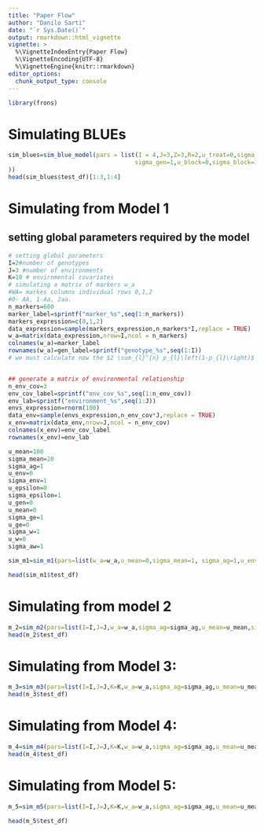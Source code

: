 ```yaml
---
title: "Paper Flow"
author: "Danilo Sarti"
date: "`r Sys.Date()`"
output: rmarkdown::html_vignette
vignette: >
  %\VignetteIndexEntry{Paper Flow}
  %\VignetteEncoding{UTF-8}
  %\VignetteEngine{knitr::rmarkdown}
editor_options: 
  chunk_output_type: console
---
```


```r
library(frons)
```

# Simulating BLUEs

```r
sim_blues=sim_blue_model(pars = list(I = 4,J=3,Z=3,R=2,u_treat=0,sigma_treat=1,u_gen=0,
                                    sigma_gen=1,u_block=0,sigma_block=1,u_pb=0,sigma_pb=1, u_gp=0, sigma_gp=1,u_mean=0,sigma_mean=1,u_epsilon=0, sigma_epsilon=1
))
head(sim_blues$test_df)[1:3,1:4]
```


# Simulating from Model 1 


## setting global parameters required by the model 

```r
# setting global parameters
I=2#number of genotypes
J=3 #number of environments 
K=10 # envirnmental covariates
# simulating a matrix of markers w_a
#WA= markes columns individual rows 0,1,2
#0- AA, 1-Aa, 2aa.
n_markers=600
marker_label=sprintf("marker_%s",seq(1:n_markers))
markers_expression=c(0,1,2)
data_expression=sample(markers_expression,n_markers*I,replace = TRUE)
w_a=matrix(data_expression,nrow=I,ncol = n_markers)
colnames(w_a)=marker_label
rownames(w_a)=gen_label=sprintf("genotype_%s",seq(1:I))
# we must calculate now the $2 \sum_{l}^{n} p_{l}\left(1-p_{l}\right)$


## generate a matrix of environmental relationship
n_env_cov=3
env_cov_label=sprintf("env_cov_%s",seq(1:n_env_cov))
env_lab=sprintf("environment_%s",seq(1:J))
envs_expression=rnorm(100)
data_env=sample(envs_expression,n_env_cov*J,replace = TRUE)
x_env=matrix(data_env,nrow=J,ncol = n_env_cov)
colnames(x_env)=env_cov_label
rownames(x_env)=env_lab

u_mean=100
sigma_mean=20
sigma_ag=1
u_env=0
sigma_env=1 
u_epsilon=0 
sigma_epsilon=1
u_gen=0
u_mean=0
sigma_ge=1
u_ge=0
sigma_w=1
u_w=0
sigma_aw=1
```



```r
sim_m1=sim_m1(pars=list(w_a=w_a,u_mean=0,sigma_mean=1, sigma_ag=1,u_env=0,sigma_env=1, u_epsilon=0, sigma_epsilon=1,J=3,I=2,u_gen=1))

head(sim_m1$test_df)
```

# Simulating from model 2

```r
m_2=sim_m2(pars=list(I=I,J=J,w_a=w_a,sigma_ag=sigma_ag,u_mean=u_mean,sigma_mean=sigma_mean,u_env=u_env,sigma_env=sigma_env, u_gen=u_gen,sigma_env=sigma_env,sigma_ge=sigma_ge,u_ge=u_ge,sigma_ge=sigma_ge,u_epsilon=u_epsilon,sigma_epsilon=sigma_epsilon))
head(m_2$test_df)
```

# Simulating from Model 3:

```r
m_3=sim_m3(pars=list(I=I,J=J,K=K,w_a=w_a,sigma_ag=sigma_ag,u_mean=u_mean,sigma_mean=sigma_mean,u_env=u_env,sigma_env=sigma_env, u_gen=u_gen,sigma_env=sigma_env,u_epsilon=u_epsilon,sigma_epsilon=sigma_epsilon, x_env=x_env,sigma_w=sigma_w,u_w=u_w))
head(m_3$test_df)
```

# Simulating from Model 4:


```r
m_4=sim_m4(pars=list(I=I,J=J,K=K,w_a=w_a,sigma_ag=sigma_ag,u_mean=u_mean,sigma_mean=sigma_mean,u_env=u_env,sigma_env=sigma_env, u_gen=u_gen,sigma_env=sigma_env,u_epsilon=u_epsilon,sigma_epsilon=sigma_epsilon, x_env=x_env,sigma_w=sigma_w,u_w=u_w,sigma_ge=sigma_ge,u_ge=u_ge))
head(m_4$test_df)
```

# Simulating from Model 5:

```r
m_5=sim_m5(pars=list(I=I,J=J,K=K,w_a=w_a,sigma_ag=sigma_ag,u_mean=u_mean,sigma_mean=sigma_mean,u_env=u_env,sigma_env=sigma_env, u_gen=u_gen,sigma_env=sigma_env,u_epsilon=u_epsilon,sigma_epsilon=sigma_epsilon, x_env=x_env,sigma_w=sigma_w,u_w=u_w,sigma_ge=sigma_ge,u_ge=u_ge,sigma_aw=sigma_aw))

head(m_5$test_df)
```

